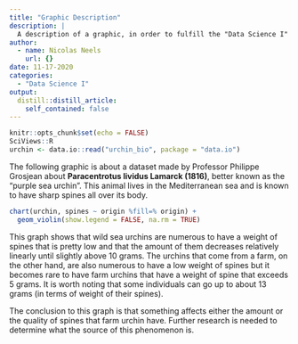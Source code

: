 ```yaml
---
title: "Graphic Description"
description: |
  A description of a graphic, in order to fulfill the "Data Science I" course instructions
author:
  - name: Nicolas Neels
    url: {}
date: 11-17-2020
categories:
  - "Data Science I"
output:
  distill::distill_article:
    self_contained: false
---
```


```r
knitr::opts_chunk$set(echo = FALSE)
SciViews::R
urchin <- data.io::read("urchin_bio", package = "data.io")
```


The following graphic is about a dataset made by Professor Philippe Grosjean about **Paracentrotus lividus Lamarck (1816)**, better known as the "purple sea urchin". This animal lives in the Mediterranean sea and is known to have sharp spines all over its body.


```r
chart(urchin, spines ~ origin %fill=% origin) +
  geom_violin(show.legend = FALSE, na.rm = TRUE)
```

This graph shows that wild sea urchins are numerous to have a weight of spines that is pretty low and that the amount of them decreases relatively linearly until slightly above 10 grams. The urchins that come from a farm, on the other hand, are also numerous to have a low weight of spines but it becomes rare to have farm urchins that have a weight of spine that exceeds 5 grams. It is worth noting that some individuals can go up to about 13 grams (in terms of weight of their spines).

The conclusion to this graph is that something affects either the amount or the quality of spines that farm urchin have. Further research is needed to determine what the source of this phenomenon is.
